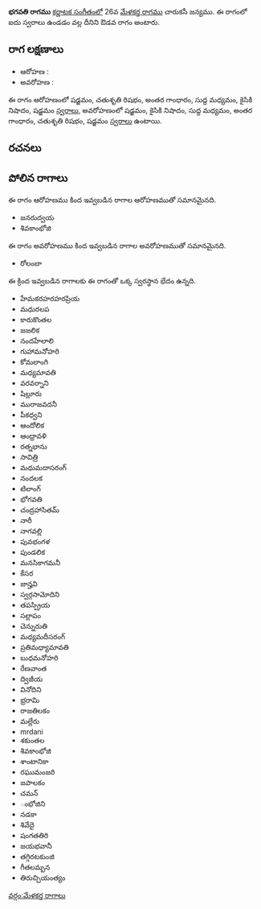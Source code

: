 {{Infobox ragam
	| name          	= భగవతి
	| synonym	    	= 
	| mela          	= 
	| chakra        	= 
	| janaka        	= 
	| type          	= ఔడవ
	| arohanam      	= {{svaraC|S|R2|G3|M1|N2|S'}} 
	| avarohanam    	= {{svaraC|S'|N2|M1|G3|R2|S}}
	| jeeva         	=
	| chhaya        	=
	| nyasa         	=
	| vishesha      	= 
	| equivalent  		= 
}}
{{కర్ణాటక సంగీత రాగాలు}}
'''భగవతి రాగము''' [[కర్ణాటక సంగీతం]]లో 26వ [[మేళకర్త రాగము]] చారుకసీ జన్యము.  ఈ రాగంలో ఐదు స్వరాలు ఉండడం వల్ల దీనిని ఔడవ రాగం అంటారు.


==రాగ లక్షణాలు==


* ఆరోహణ : {{svaraC|S|R2|G3|M1|N2|S'}} 
* అవరోహణ : {{svaraC|S'|N2|M1|G3|R2|S}}

ఈ రాగం ఆరోహణంలో షడ్జమం, చతుశృతి రిషభం, అంతర గాంధారం, సుద్ద మధ్యమం, కైసికి నిషాదం, షడ్జమం [[స్వరాలు]], అవరోహణంలో షడ్జమం, కైసికి నిషాదం, సుద్ద మధ్యమం, అంతర గాంధారం, చతుశృతి రిషభం, షడ్జమం [[స్వరాలు]] ఉంటాయి.

==రచనలు==



==పోలిన రాగాలు==
ఈ రాగం ఆరోహణము కింద ఇవ్వబడిన రాగాల ఆరోహణముతో సమానమైనది.
* జనరుద్వయ
* శివకాంభోజి

ఈ రాగం అవరోహణము కింద ఇవ్వబడిన రాగాల అవరోహణముతో సమానమైనది.
* రోలంబా

ఈ క్రింద ఇవ్వబడిన రాగాలకు ఈ రాగంతో ఒక్క స్వరస్థాన భేదం ఉన్నది.
* హేమకరహరహరప్రియ
* మధురలప
* కారుకొంతల
* జజలిక
* నందహేలాలి
* గుహామనోహరి
* కోమలాంగి
* మధ్యమావతి
* వరవర్నాని
* షిల్లూరు
* మురాజవదనీ
* పీకధ్వని
* ఆందోలిక
* ఆంధ్రావళి
* రత్నభాను
* సావిత్రి
* మధుమదాసరంగ్
* నందలక
* టిలాంగ్
* భోగవతి
* చంద్రహాసితమ్
* నారీ
* నాగవల్లి
* పువభంగళ
* పుండలిక
* మనసికాగమనీ
* కేసర
* జాన్హవి
* స్వర్గసామోదిని
* తపస్ప్రియ
* సల్లాపం
* చెన్నురుతి
* మధ్యమదీసరంగ్
* ప్రతిమధ్యామావతి
* బుధమనోహరి
* రేణవాంత
* ద్విజీయ
* వినోదిని
* భ్రరామి
* రాజతిలకం
* మల్లేరు
* mrdani
* శకుంతల
* శివకాంభోజి
* శాంటానికా
* రఘుమంజరి
* జపాలకం
* చమన్
* ంభోజిని
* నడకా
* శివేదై
* షంగతతిరి
* జయభవానీ
* తగ్గిరటకుంజి
* గీతలమ్బన
* తిరుచ్చియంత్యం



[[వర్గం:మేళకర్త రాగాలు]]